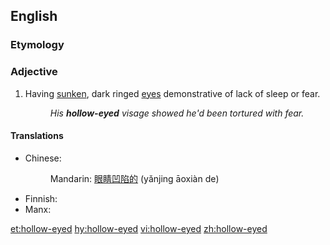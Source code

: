 ==English==

===Etymology===
{{compound|en|hollow|eyed}}

===Adjective===
{{en-adj}}

# Having [[sunken]], dark ringed [[eye]]s demonstrative of lack of sleep or fear.
#: ''His '''hollow-eyed''' visage showed he'd been tortured with fear.''

====Translations====
{{trans-top|having sunken, dark ringed eyes}}
* Chinese:
*: Mandarin: [[眼睛]][[凹陷]][[的]] (yǎnjing āoxiàn de)
{{trans-mid}}
* Finnish: {{t|fi|tyhjäkatseinen}}
* Manx: {{t|gv|lagg-hooillagh}}
{{trans-bottom}}

[[et:hollow-eyed]]
[[hy:hollow-eyed]]
[[vi:hollow-eyed]]
[[zh:hollow-eyed]]